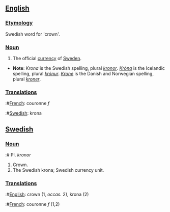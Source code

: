 ==[[English]]==

===[[Etymology]]===
Swedish word for 'crown'.

===[[Noun]]===

# The official [[currency]] of [[Sweden]].

*'''Note''': ''Krona'' is the Swedish spelling, plural ''[[kronor]]''.  ''[[Króna]]'' is the Icelandic spelling, plural ''[[krónur]]''.  ''[[Krone]]'' is the Danish and Norwegian spelling, plural ''[[kroner]]''.

===[[Translations]]===
:#[[French]]: couronne ''f''
:#[[Swedish]]: krona

==[[Swedish]]==

===[[Noun]]===
:# Pl. ''kronor''

# Crown.
# The Swedish krona; Swedish currency unit.

===[[Translations]]===
:#[[English]]: crown (1, ''occas.'' 2), krona (2)
:#[[French]]: couronne ''f'' (1,2)